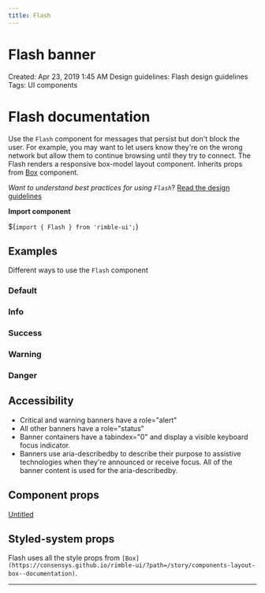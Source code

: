 ```yaml
---
title: Flash
---
```



# Flash banner

Created: Apr 23, 2019 1:45 AM
Design guidelines: Flash design guidelines
Tags: UI components

# Flash documentation

Use the `Flash` component for messages that persist but don't block the user. For example, you may want to let users know they're on the wrong network but allow them to continue browsing until they try to connect. The Flash renders a responsive box-model layout component. Inherits props from [Box](https://consensys.github.io/rimble-ui/?path=/story/components-layout-box--documentation) component.

*Want to understand best practices for using `Flash`*? [Read the design guidelines](#)

**Import component**

${`import { Flash } from 'rimble-ui';`}

## Examples

Different ways to use the `Flash` component

### Default



### Info

### Success



### Warning

### Danger

## Accessibility

- Critical and warning banners have a role="alert"
- All other banners have a role="status"
- Banner containers have a tabindex="0" and display a visible keyboard focus indicator.
- Banners use aria-describedby to describe their purpose to assistive technologies when they're announced or receive focus. All of the banner content is used for the aria-describedby.

## Component props

[Untitled](./-b20e9dc6-7549-46de-b460-5215adb2ff90.csv)

## Styled-system props

Flash uses all the style props from `[Box](https://consensys.github.io/rimble-ui/?path=/story/components-layout-box--documentation)`.

---

